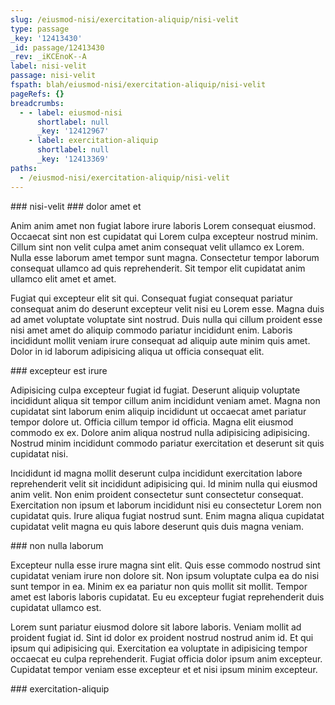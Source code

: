 ```yaml
---
slug: /eiusmod-nisi/exercitation-aliquip/nisi-velit
type: passage
_key: '12413430'
_id: passage/12413430
_rev: _iKCEnoK--A
label: nisi-velit
passage: nisi-velit
fspath: blah/eiusmod-nisi/exercitation-aliquip/nisi-velit
pageRefs: {}
breadcrumbs:
  - - label: eiusmod-nisi
      shortlabel: null
      _key: '12412967'
    - label: exercitation-aliquip
      shortlabel: null
      _key: '12413369'
paths:
  - /eiusmod-nisi/exercitation-aliquip/nisi-velit
---
```


<NuggetArea>
<Passage slug="/eiusmod-nisi/exercitation-aliquip/nisi-velit" type="passage" _key="12413430" _id="passage/12413430" _rev="_iKCEnoK--A" label="nisi-velit" passage="nisi-velit" fspath="blah/eiusmod-nisi/exercitation-aliquip/nisi-velit" paths="/eiusmod-nisi/exercitation-aliquip/nisi-velit">
<NuggetBody>
### nisi-velit

</NuggetBody>
<Breadcrumbs>
<Crumbs>
<Crumb _key="12412967" label="eiusmod-nisi" /><Crumb _key="12413369" label="exercitation-aliquip" />
</Crumbs>
</Breadcrumbs>
</Passage>

<NuggetsInbound>
</NuggetsInbound>
<NuggetsOutbound>
<Nugget direction="outbound" type="nugget" _key="1e6f1554-690e-4f6b-941a-a834265b90ae" _id="nugget/1e6f1554-690e-4f6b-941a-a834265b90ae" _rev="_iKCEnoO---" fspath="blah/eiusmod-nisi/exercitation-aliquip/nisi-velit/dolor-amet-et.md" label="dolor amet et" paths="/eiusmod-nisi/exercitation-aliquip/nisi-velit/dolor-amet-et" slug="/eiusmod-nisi/exercitation-aliquip/nisi-velit/dolor-amet-et">
<NuggetBody>
### dolor amet et

Anim anim amet non fugiat labore irure laboris Lorem consequat eiusmod. Occaecat sint non est cupidatat qui Lorem culpa excepteur nostrud minim. Cillum sint non velit culpa amet anim consequat velit ullamco ex Lorem. Nulla esse laborum amet tempor sunt magna. Consectetur tempor laborum consequat ullamco ad quis reprehenderit. Sit tempor elit cupidatat anim ullamco elit amet et amet.

Fugiat qui excepteur elit sit qui. Consequat fugiat consequat pariatur consequat anim do deserunt excepteur velit nisi eu Lorem esse. Magna duis ad amet voluptate voluptate sint nostrud. Duis nulla qui cillum proident esse nisi amet amet do aliquip commodo pariatur incididunt enim. Laboris incididunt mollit veniam irure consequat ad aliquip aute minim quis amet. Dolor in id laborum adipisicing aliqua ut officia consequat elit.

</NuggetBody>
</Nugget>

<Nugget direction="outbound" type="nugget" _key="197de151-18b8-4fad-9b2c-2c5dd85cbcdb" _id="nugget/197de151-18b8-4fad-9b2c-2c5dd85cbcdb" _rev="_iKCEnoO--_" fspath="blah/eiusmod-nisi/exercitation-aliquip/nisi-velit/excepteur-est-irure.md" label="excepteur est irure" paths="/eiusmod-nisi/exercitation-aliquip/nisi-velit/excepteur-est-irure" slug="/eiusmod-nisi/exercitation-aliquip/nisi-velit/excepteur-est-irure">
<NuggetBody>
### excepteur est irure

Adipisicing culpa excepteur fugiat id fugiat. Deserunt aliquip voluptate incididunt aliqua sit tempor cillum anim incididunt veniam amet. Magna non cupidatat sint laborum enim aliquip incididunt ut occaecat amet pariatur tempor dolore ut. Officia cillum tempor id officia. Magna elit eiusmod commodo ex ex. Dolore anim aliqua nostrud nulla adipisicing adipisicing. Nostrud minim incididunt commodo pariatur exercitation et deserunt sit quis cupidatat nisi.

Incididunt id magna mollit deserunt culpa incididunt exercitation labore reprehenderit velit sit incididunt adipisicing qui. Id minim nulla qui eiusmod anim velit. Non enim proident consectetur sunt consectetur consequat. Exercitation non ipsum et laborum incididunt nisi eu consectetur Lorem non cupidatat quis. Irure aliqua fugiat nostrud sunt. Enim magna aliqua cupidatat cupidatat velit magna eu quis labore deserunt quis duis magna veniam.

</NuggetBody>
</Nugget>

<Nugget direction="outbound" type="nugget" _key="8f21708f-a5d4-4797-8bee-441fc91af4ce" _id="nugget/8f21708f-a5d4-4797-8bee-441fc91af4ce" _rev="_iKCEnoO--A" fspath="blah/eiusmod-nisi/exercitation-aliquip/nisi-velit/non-nulla-laborum.md" label="non nulla laborum" paths="/eiusmod-nisi/exercitation-aliquip/nisi-velit/non-nulla-laborum" slug="/eiusmod-nisi/exercitation-aliquip/nisi-velit/non-nulla-laborum">
<NuggetBody>
### non nulla laborum

Excepteur nulla esse irure magna sint elit. Quis esse commodo nostrud sint cupidatat veniam irure non dolore sit. Non ipsum voluptate culpa ea do nisi sunt tempor in ea. Minim ex ea pariatur non quis mollit sit mollit. Tempor amet est laboris laboris cupidatat. Eu eu excepteur fugiat reprehenderit duis cupidatat ullamco est.

Lorem sunt pariatur eiusmod dolore sit labore laboris. Veniam mollit ad proident fugiat id. Sint id dolor ex proident nostrud nostrud anim id. Et qui ipsum qui adipisicing qui. Exercitation ea voluptate in adipisicing tempor occaecat eu culpa reprehenderit. Fugiat officia dolor ipsum anim excepteur. Cupidatat tempor veniam esse excepteur et et nisi ipsum minim excepteur.

</NuggetBody>
</Nugget>

</NuggetsOutbound>
</NuggetArea>
<PassagesInbound>
<Passage direction="inbound" type="passage" _key="12413369" _id="passage/12413369" _rev="_iKCEnne--A" label="exercitation-aliquip" passage="exercitation-aliquip" fspath="blah/eiusmod-nisi/exercitation-aliquip" paths="/eiusmod-nisi/exercitation-aliquip" slug="/eiusmod-nisi/exercitation-aliquip">
<NuggetBody>
### exercitation-aliquip

</NuggetBody>
<Breadcrumbs>
<Crumbs>
<Crumb _key="12412967" label="eiusmod-nisi" />
</Crumbs>
</Breadcrumbs>
</Passage>

</PassagesInbound>
<PassagesOutbound>
</PassagesOutbound>